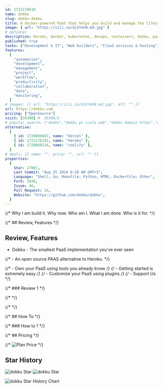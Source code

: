 ```yaml
---
id: 1723178610
name: dokku
slug: dokku-dokku
title: A docker-powered PaaS that helps you build and manage the lifecycle of applications
image: { url: "https://iili.io/djSYehN.md.jpg" }
# optional
description: heroku, docker, kubernetes, devops, containers, dokku, paas, buildpack, nomad,  ,
published: true
tasks: ["Development & IT", "Web builders", "Cloud services & hosting"]
features:
  [
    "automation",
    "development",
    "management",
    "project",
    "workflow",
    "productivity",
    "collaboration",
    "data",
    "monitoring",
  ]
# images: [{ url: "https://iili.io/djSYehN.md.jpg", alt: "" }]
url: https://dokku.com
pricing: ["OpenSource"]
visit: [39398] #  39398/3
# popular_search: ["dokku","dokku ps scale web","dokku domain https","dokku bridge","dokku rails logs"]
alternative:
  [
    { id: 1720866687, name: "Vercel" },
    { id: 1723176192, name: "heroku" },
    { id: 1720866514, name: "coolify" },
  ]
# deals: [{ name: "", price: "", url: "" }]
properties:
  {
    Star: 27007,
    Last Commit: "Aug 25 2024 6:20 AM GMT+3",
    Language: "Shell; Go; Makefile; Python; HTML; Dockerfile; Other",
    Fork: 1849,
    Issue: 46,
    Pull Request: 14,
    Website: "https://github.com/dokku/dokku",
  }
---
```


{/* Why I am build it. Why now. Who am I. What I am done. Who is it for. */}

{/* ## Review, Features */}

## Review, Features

- Dokku - The smallest PaaS implementation you've ever seen

{/* - An open source PAAS alternative to Heroku. */}

{/* - Own your PaaS using tools you already know */}
{/* - Getting started is extremely easy */}
{/* - Customize your PaaS using plugins */}
{/* - Support Us */}

{/* ### Review 1 */}

{/* <DetailYoutube videoId="" startTime={0} /> */}

{/* <Twitters ids=[] /> */}

{/* ## How To */}

{/* ### How to 1 */}

{/* ## Pricing */}

{/* <Img src="" alt="Plan Price" /> */}

## Star History

![dokku Star](https://img.shields.io/github/stars/dokku/dokku?style=flat%22)
![dokku Star](https://img.shields.io/github/last-commit/dokku/dokku?style=flat%22)

![dokku Star History Chart](https://api.star-history.com/svg?repos=dokku/dokku)
